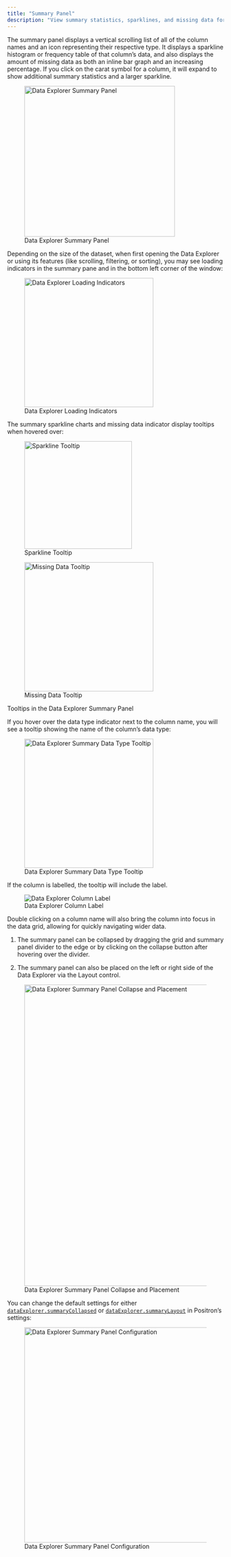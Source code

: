 ```yaml
---
title: "Summary Panel"
description: "View summary statistics, sparklines, and missing data for each column."
---
```


The summary panel displays a vertical scrolling list of all of the column names
and an icon representing their respective type. It displays a sparkline
histogram or frequency table of that column's data, and also displays the amount
of missing data as both an inline bar graph and an increasing percentage. If you
click on the carat symbol for a column, it will expand to show additional
summary statistics and a larger sparkline.

![Data Explorer Summary Panel](images/data-explorer-summary-panel.png){width=350 fig-alt="Column arr_delay expanded in the summary panel. There is a bar with 2%, depicting how much data is missing. There is a graph of arrival delays showing a right skew. Summary statistics are displayed: 8,824 missing, --86 min, --5 median, 6.96 mean, 1,127 max, 44.98 SD."}

Depending on the size of the dataset, when first opening
the Data Explorer or using its features (like scrolling, filtering, or sorting),
you may see loading indicators in the summary pane and in the bottom left corner
of the window:

![Data Explorer Loading Indicators](images/data-explorer-loading-indicators.png){width=300 fig-alt="Summary panel showing flight data with columns like year, month, and day. A red, rectangular bar icon is highlighted in the 'year' column header, signaling loading. In the bottom status bar, a green loading indicator icon is highlighted."}

The summary sparkline charts and missing data indicator display tooltips when
hovered over:

::: {#fig-summary-tooltips layout-ncol=2}

![Sparkline Tooltip](images/data-explorer-summary-sparkline-tooltip.png){width=250}

![Missing Data Tooltip](images/data-explorer-summary-missing-tooltip.png){width=300}

Tooltips in the Data Explorer Summary Panel
:::

If you hover over the data type indicator next to the column name, you will see
a tooltip showing the name of the column's data type:

![Data Explorer Summary Data Type Tooltip](images/data-explorer-summary-data-type-tooltip.png){width=300 fig-alt="Histogram showing data for air_time is highlighted, with a tooltip displaying a range of 121.3 to 129.7 and count of 13,239 (4.0%)."}

If the column is labelled, the tooltip will include the label.

![Data Explorer Column Label](images/data-explorer-column-label-summary-panel.png){fig-alt="Hovering over column named 'age' in summary panel. Tooltip reads 'Age in years'"}

Double clicking on a column name will also bring the column into focus in the
data grid, allowing for quickly navigating wider data.

1. The summary panel can be collapsed by dragging the grid and summary panel
   divider to the edge or by clicking on the collapse button after hovering over
   the divider. 

2. The summary panel can also be placed on the left or right side of the Data
   Explorer via the Layout control.

![Data Explorer Summary Panel Collapse and Placement](images/data-explorer-summary-panel-placement.png){width=700 fig-alt="Data explorer showing filters for year 2013 and month 2 or later. The boundary between summary panel and data grid is highlighted, with a box around an arrow button pointing towards the summary panel. Layout options are highlighted."}

You can change the default settings for either [`dataExplorer.summaryCollapsed`](positron://settings/dataExplorer.summaryCollapsed) or [`dataExplorer.summaryLayout`](positron://settings/dataExplorer.summaryLayout) in Positron's settings:

![Data Explorer Summary Panel Configuration](images/data-explorer-summary-config.png){width=500 fig-alt="Settings UI screenshot showing 'Data Explorer: Summary Collapsed' with an unchecked box, and 'Data Explorer: Summary Layout' dropdown set to 'left.'"}